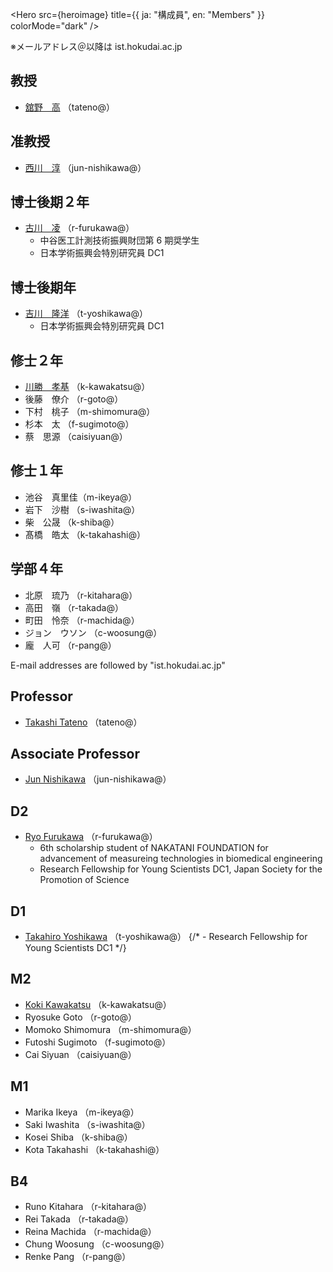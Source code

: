 
<Hero
  src={heroimage}
  title={{ ja: "構成員", en: "Members" }}
  colorMode="dark"
/>

<Ja>

※メールアドレス＠以降は ist.hokudai.ac.jp

## 教授

- [舘野　高](https://researchmap.jp/tat) （tateno@）

## 准教授

- [西川　淳](https://researchmap.jp/jun_nishikawa) （jun-nishikawa@）

## 博士後期２年

- [古川　凌](https://furukawa-homepage.web.app/index-j.html) （r-furukawa@）
  - 中谷医工計測技術振興財団第 6 期奨学生
  - 日本学術振興会特別研究員 DC1

## 博士後期年

- [吉川　隆洋](https://shijimi.dev/) （t-yoshikawa@）
   - 日本学術振興会特別研究員 DC1 

## 修士２年

- [川勝　孝基](https://koki-kawakatsu.web.app/) （k-kawakatsu@）
- 後藤　僚介 （r-goto@）
- 下村　桃子 （m-shimomura@）
- 杉本　太 （f-sugimoto@）
- 蔡　思源 （caisiyuan@）


## 修士１年

- 池谷　真里佳（m-ikeya@）
- 岩下　沙樹 （s-iwashita@）
- 柴　公晟 （k-shiba@）
- 髙橋　皓太 （k-takahashi@）

## 学部４年

- 北原　琉乃 （r-kitahara@）
- 高田　嶺 （r-takada@）
- 町田　怜奈 （r-machida@）
- ジョン　ウソン （c-woosung@）
- 龐　人可 （r-pang@）

</Ja>

<En>

E-mail addresses are followed by "ist.hokudai.ac.jp"

## Professor

- [Takashi Tateno](https://researchmap.jp/tat) （tateno@）

## Associate Professor

- [Jun Nishikawa](https://researchmap.jp/jun_nishikawa) （jun-nishikawa@）


## D2

- [Ryo Furukawa](https://furukawa-homepage.web.app/index.html) （r-furukawa@）
  - 6th scholarship student of NAKATANI FOUNDATION for advancement of measureing technologies in biomedical engineering
  - Research Fellowship for Young Scientists DC1, Japan Society for the Promotion of Science

## D1

- [Takahiro Yoshikawa](https://shijimi.dev/) （t-yoshikawa@）
  {/* - Research Fellowship for Young Scientists DC1 */}

## M2

- [Koki Kawakatsu](https://koki-kawakatsu.web.app/) （k-kawakatsu@）
- Ryosuke Goto （r-goto@）
- Momoko Shimomura （m-shimomura@）
- Futoshi Sugimoto （f-sugimoto@）
- Cai Siyuan （caisiyuan@）

## M1

- Marika Ikeya （m-ikeya@）
- Saki Iwashita （s-iwashita@）
- Kosei Shiba （k-shiba@）
- Kota Takahashi （k-takahashi@）

## B4

- Runo Kitahara （r-kitahara@）
- Rei Takada （r-takada@）
- Reina Machida （r-machida@）
- Chung Woosung （c-woosung@）
- Renke Pang （r-pang@）

</En>
